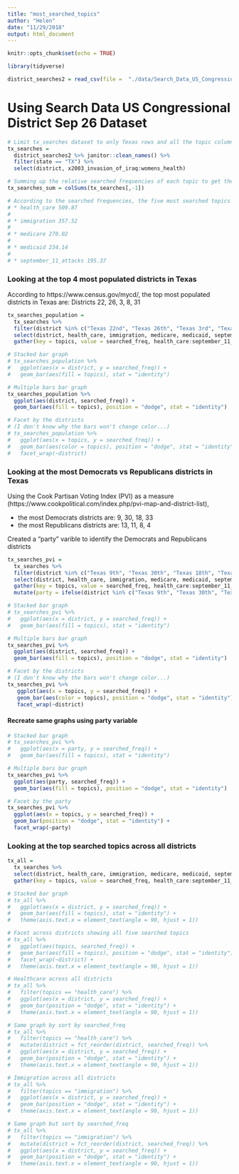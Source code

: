 ```yaml
---
title: "most_searched_topics"
author: "Helen"
date: "11/29/2018"
output: html_document
---
```


```r
knitr::opts_chunk$set(echo = TRUE)
```

```r
library(tidyverse)
```

```r
district_searches2 = read_csv(file =  "./data/Search_Data_US_Congressional_District_26Sep2018.csv")
```

# Using Search Data US Congressional District Sep 26 Dataset 

```r
# Limit tx_searches dataset to only Texas rows and all the topic columns
tx_searches = 
  district_searches2 %>% janitor::clean_names() %>% 
  filter(state == "TX") %>% 
  select(district, x2003_invasion_of_iraq:womens_health)
```

```r
# Summing up the relative searched frequencies of each topic to get the 5 most searched topics in Texas 
tx_searches_sum = colSums(tx_searches[,-1])

# According to the searched frequencies, the five most searched topics are:
# * health_care 509.87
# 
# * immigration 357.52
# 
# * medicare 270.02
# 
# * medicaid 234.14
# 
# * september_11_attacks 195.37 
```



### Looking at the top 4 most populated districts in Texas
According to https://www.census.gov/mycd/, the top most populated districts in Texas are: Districts 22, 26, 3, 8, 31 

```r
tx_searches_population = 
  tx_searches %>% 
  filter(district %in% c("Texas 22nd", "Texas 26th", "Texas 3rd", "Texas 8th", "Texas 31st")) %>%
  select(district, health_care, immigration, medicare, medicaid, september_11_attacks) %>% 
  gather(key = topics, value = searched_freq, health_care:september_11_attacks) 
```


```r
# Stacked bar graph
# tx_searches_population %>% 
#   ggplot(aes(x = district, y = searched_freq)) +
#   geom_bar(aes(fill = topics), stat = "identity") 
```


```r
# Multiple bars bar graph
tx_searches_population %>%
  ggplot(aes(district, searched_freq)) +   
  geom_bar(aes(fill = topics), position = "dodge", stat = "identity")
```


```r
# Facet by the districts
# (I don't know why the bars won't change color...)
# tx_searches_population %>%
#   ggplot(aes(x = topics, y = searched_freq)) +   
#   geom_bar(aes(color = topics), position = "dodge", stat = "identity") +
#   facet_wrap(~district)
```

### Looking at the most Democrats vs Republicans districts in Texas

Using the Cook Partisan Voting Index (PVI) as a measure (https://www.cookpolitical.com/index.php/pvi-map-and-district-list), 

* the most Democrats districts are: 9, 30, 18, 33
* the most Republicans districts are: 13, 11, 8, 4

Created a "party" varible to identify the Democrats and Republicans districts
```r
tx_searches_pvi = 
  tx_searches %>% 
  filter(district %in% c("Texas 9th", "Texas 30th", "Texas 18th", "Texas 33rd", "Texas 13th", "Texas 11th", "Texas 8th", "Texas 4th")) %>%
  select(district, health_care, immigration, medicare, medicaid, september_11_attacks) %>% 
  gather(key = topics, value = searched_freq, health_care:september_11_attacks) %>% 
  mutate(party = ifelse(district %in% c("Texas 9th", "Texas 30th", "Texas 18th", "Texas 33rd"), "Democrats", "Republicans"))
```


```r
# Stacked bar graph
# tx_searches_pvi %>% 
#   ggplot(aes(x = district, y = searched_freq)) +
#   geom_bar(aes(fill = topics), stat = "identity") 
```

```r
# Multiple bars bar graph
tx_searches_pvi %>%
  ggplot(aes(district, searched_freq)) +   
  geom_bar(aes(fill = topics), position = "dodge", stat = "identity")
```


```r
# Facet by the districts
# (I don't know why the bars won't change color...)
tx_searches_pvi %>%
   ggplot(aes(x = topics, y = searched_freq)) +   
   geom_bar(aes(color = topics), position = "dodge", stat = "identity") +
   facet_wrap(~district)
```

#### Recreate same graphs using party variable 


```r
# Stacked bar graph
# tx_searches_pvi %>% 
#   ggplot(aes(x = party, y = searched_freq)) +
#   geom_bar(aes(fill = topics), stat = "identity") 
```


```r
# Multiple bars bar graph
tx_searches_pvi %>%
  ggplot(aes(party, searched_freq)) +   
  geom_bar(aes(fill = topics), position = "dodge", stat = "identity")
```


```r
# Facet by the party
tx_searches_pvi %>%
  ggplot(aes(x = topics, y = searched_freq)) +   
  geom_bar(position = "dodge", stat = "identity") +
  facet_wrap(~party)
```

### Looking at the top searched topics across all districts 
```r
tx_all = 
  tx_searches %>% 
  select(district, health_care, immigration, medicare, medicaid, september_11_attacks) %>% 
  gather(key = topics, value = searched_freq, health_care:september_11_attacks) 
```


```r
# Stacked bar graph
# tx_all %>% 
#   ggplot(aes(x = district, y = searched_freq)) +
#   geom_bar(aes(fill = topics), stat = "identity") +
#   theme(axis.text.x = element_text(angle = 90, hjust = 1))
```

```r
# Facet across districts showing all five searched topics 
# tx_all %>%
#   ggplot(aes(topics, searched_freq)) +   
#   geom_bar(aes(fill = topics), position = "dodge", stat = "identity") +
#   facet_wrap(~district) +
#   theme(axis.text.x = element_text(angle = 90, hjust = 1))
```


```r
# Healthcare across all districts
# tx_all %>%
#   filter(topics == "health_care") %>%
#   ggplot(aes(x = district, y = searched_freq)) +   
#   geom_bar(position = "dodge", stat = "identity") +
#   theme(axis.text.x = element_text(angle = 90, hjust = 1))
```


```r
# Same graph by sort by searched_freq
# tx_all %>%
#   filter(topics == "health_care") %>%
#   mutate(district = fct_reorder(district, searched_freq)) %>% 
#   ggplot(aes(x = district, y = searched_freq)) +   
#   geom_bar(position = "dodge", stat = "identity") +
#   theme(axis.text.x = element_text(angle = 90, hjust = 1))
```

```r
# Immigration across all districts 
# tx_all %>%
#   filter(topics == "immigration") %>%
#   ggplot(aes(x = district, y = searched_freq)) +   
#   geom_bar(position = "dodge", stat = "identity") +
#   theme(axis.text.x = element_text(angle = 90, hjust = 1))
```

```r
# Same graph but sort by searched_freq
# tx_all %>%
#   filter(topics == "immigration") %>%
#   mutate(district = fct_reorder(district, searched_freq)) %>% 
#   ggplot(aes(x = district, y = searched_freq)) +   
#   geom_bar(position = "dodge", stat = "identity") +
#   theme(axis.text.x = element_text(angle = 90, hjust = 1))
```

